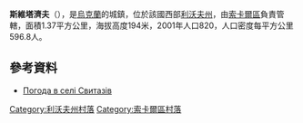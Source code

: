 {{coord|50|31|2|N|24|20|23|E|scale:100000|display=title}}

'''斯維塔濟夫'''（{{lang-uk|Свитазів}}），是[[烏克蘭|烏克蘭]]的城鎮，位於該國西部[[利沃夫州|利沃夫州]]，由[[索卡爾區|索卡爾區]]負責管轄，面積1.37平方公里，海拔高度194米，2001年人口820，人口密度每平方公里596.8人。

==參考資料==
* [http://weather.in.ua/ua/l'vovskaja/23395 Погода в селі Свитазів]{{Wayback|url=http://weather.in.ua/ua/l%27vovskaja/23395 |date=20111221153234 }}

[[Category:利沃夫州村落|Category:利沃夫州村落]]
[[Category:索卡爾區村落|Category:索卡爾區村落]]


{{Lviv-geo-stub}}